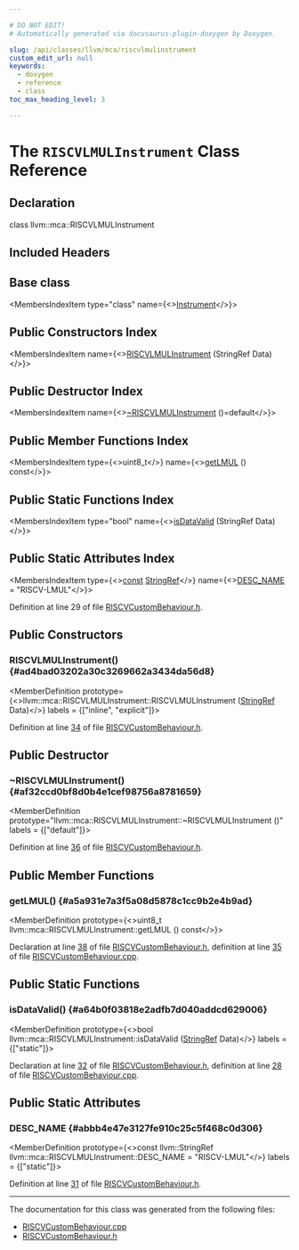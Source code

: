 ```yaml
---

# DO NOT EDIT!
# Automatically generated via docusaurus-plugin-doxygen by Doxygen.

slug: /api/classes/llvm/mca/riscvlmulinstrument
custom_edit_url: null
keywords:
  - doxygen
  - reference
  - class
toc_max_heading_level: 3

---
```





# The `RISCVLMULInstrument` Class Reference

<DoxygenPage pluginConfig={pluginConfig}>



## Declaration

<CodeBlock>class llvm::mca::RISCVLMULInstrument</CodeBlock>

## Included Headers

<IncludesList>
<IncludesListItem
  filePath="Target/RISCV/MCA/RISCVCustomBehaviour.h"
  permalink="/docs/api/files/lib/lib/target/lib/target/riscv/lib/target/riscv/mca/riscvcustombehaviour-h"
  isLocal="true" />
</IncludesList>

## Base class

<MembersIndex>

<MembersIndexItem
  type="class"
  name={<><a href="/docs/api/classes/llvm/mca/instrument">Instrument</a></>}>
</MembersIndexItem>

</MembersIndex>

## Public Constructors Index

<MembersIndex>

<MembersIndexItem
  name={<><a href="#ad4bad03202a30c3269662a3434da56d8">RISCVLMULInstrument</a> (StringRef Data)</>}>
</MembersIndexItem>

</MembersIndex>

## Public Destructor Index

<MembersIndex>

<MembersIndexItem
  name={<><a href="#af32ccd0bf8d0b4e1cef98756a8781659">~RISCVLMULInstrument</a> ()=default</>}>
</MembersIndexItem>

</MembersIndex>

## Public Member Functions Index

<MembersIndex>

<MembersIndexItem
  type={<>uint8&#95;t</>}
  name={<><a href="#a5a931e7a3f5a08d5878c1cc9b2e4b9ad">getLMUL</a> () const</>}>
</MembersIndexItem>

</MembersIndex>

## Public Static Functions Index

<MembersIndex>

<MembersIndexItem
  type="bool"
  name={<><a href="#a64b0f03818e2adfb7d040addcd629006">isDataValid</a> (StringRef Data)</>}>
</MembersIndexItem>

</MembersIndex>

## Public Static Attributes Index

<MembersIndex>

<MembersIndexItem
  type={<><a href="/docs/api/files/lib/lib/target/lib/target/aarch64/aarch64promoteconstant-cpp/#a90f8350fecae261c25be85d38b451bff">const</a> <a href="/docs/api/classes/llvm/stringref">StringRef</a></>}
  name={<><a href="#abbb4e47e3127fe910c25c5f468c0d306">DESC&#95;NAME</a> = &quot;RISCV-LMUL&quot;</>}>
</MembersIndexItem>

</MembersIndex>


Definition at line 29 of file <a href="/docs/api/files/lib/lib/target/lib/target/riscv/lib/target/riscv/mca/riscvcustombehaviour-h">RISCVCustomBehaviour.h</a>.

<SectionDefinition>

## Public Constructors

### RISCVLMULInstrument() {#ad4bad03202a30c3269662a3434da56d8}

<MemberDefinition
  prototype={<>llvm::mca::RISCVLMULInstrument::RISCVLMULInstrument (<a href="/docs/api/classes/llvm/stringref">StringRef</a> Data)</>}
  labels = {["inline", "explicit"]}>

Definition at line <a href="/docs/api/files/lib/lib/target/lib/target/riscv/lib/target/riscv/mca/riscvcustombehaviour-h/#l00034">34</a> of file <a href="/docs/api/files/lib/lib/target/lib/target/riscv/lib/target/riscv/mca/riscvcustombehaviour-h">RISCVCustomBehaviour.h</a>.
</MemberDefinition>

</SectionDefinition>

<SectionDefinition>

## Public Destructor

### ~RISCVLMULInstrument() {#af32ccd0bf8d0b4e1cef98756a8781659}

<MemberDefinition
  prototype="llvm::mca::RISCVLMULInstrument::~RISCVLMULInstrument ()"
  labels = {["default"]}>

Definition at line <a href="/docs/api/files/lib/lib/target/lib/target/riscv/lib/target/riscv/mca/riscvcustombehaviour-h/#l00036">36</a> of file <a href="/docs/api/files/lib/lib/target/lib/target/riscv/lib/target/riscv/mca/riscvcustombehaviour-h">RISCVCustomBehaviour.h</a>.
</MemberDefinition>

</SectionDefinition>

<SectionDefinition>

## Public Member Functions

### getLMUL() {#a5a931e7a3f5a08d5878c1cc9b2e4b9ad}

<MemberDefinition
  prototype={<>uint8&#95;t llvm::mca::RISCVLMULInstrument::getLMUL () const</>}>

Declaration at line <a href="/docs/api/files/lib/lib/target/lib/target/riscv/lib/target/riscv/mca/riscvcustombehaviour-h/#l00038">38</a> of file <a href="/docs/api/files/lib/lib/target/lib/target/riscv/lib/target/riscv/mca/riscvcustombehaviour-h">RISCVCustomBehaviour.h</a>, definition at line <a href="/docs/api/files/lib/lib/target/lib/target/riscv/lib/target/riscv/mca/riscvcustombehaviour-cpp/#l00035">35</a> of file <a href="/docs/api/files/lib/lib/target/lib/target/riscv/lib/target/riscv/mca/riscvcustombehaviour-cpp">RISCVCustomBehaviour.cpp</a>.
</MemberDefinition>

</SectionDefinition>

<SectionDefinition>

## Public Static Functions

### isDataValid() {#a64b0f03818e2adfb7d040addcd629006}

<MemberDefinition
  prototype={<>bool llvm::mca::RISCVLMULInstrument::isDataValid (<a href="/docs/api/classes/llvm/stringref">StringRef</a> Data)</>}
  labels = {["static"]}>

Declaration at line <a href="/docs/api/files/lib/lib/target/lib/target/riscv/lib/target/riscv/mca/riscvcustombehaviour-h/#l00032">32</a> of file <a href="/docs/api/files/lib/lib/target/lib/target/riscv/lib/target/riscv/mca/riscvcustombehaviour-h">RISCVCustomBehaviour.h</a>, definition at line <a href="/docs/api/files/lib/lib/target/lib/target/riscv/lib/target/riscv/mca/riscvcustombehaviour-cpp/#l00028">28</a> of file <a href="/docs/api/files/lib/lib/target/lib/target/riscv/lib/target/riscv/mca/riscvcustombehaviour-cpp">RISCVCustomBehaviour.cpp</a>.
</MemberDefinition>

</SectionDefinition>

<SectionDefinition>

## Public Static Attributes

### DESC&#95;NAME {#abbb4e47e3127fe910c25c5f468c0d306}

<MemberDefinition
  prototype={<>const llvm::StringRef llvm::mca::RISCVLMULInstrument::DESC&#95;NAME = &quot;RISCV-LMUL&quot;</>}
  labels = {["static"]}>

Definition at line <a href="/docs/api/files/lib/lib/target/lib/target/riscv/lib/target/riscv/mca/riscvcustombehaviour-h/#l00031">31</a> of file <a href="/docs/api/files/lib/lib/target/lib/target/riscv/lib/target/riscv/mca/riscvcustombehaviour-h">RISCVCustomBehaviour.h</a>.
</MemberDefinition>

</SectionDefinition>

<hr/>

The documentation for this class was generated from the following files:

<ul>
<li><a href="/docs/api/files/lib/lib/target/lib/target/riscv/lib/target/riscv/mca/riscvcustombehaviour-cpp">RISCVCustomBehaviour.cpp</a></li>
<li><a href="/docs/api/files/lib/lib/target/lib/target/riscv/lib/target/riscv/mca/riscvcustombehaviour-h">RISCVCustomBehaviour.h</a></li>
</ul>

</DoxygenPage>
